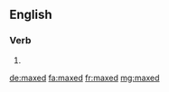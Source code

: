 ==English==

===Verb===
{{head|en}}

# {{en-past of|max}}

[[de:maxed]]
[[fa:maxed]]
[[fr:maxed]]
[[mg:maxed]]